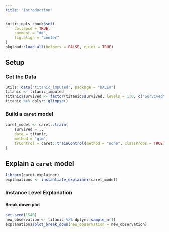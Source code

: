 ```yaml
---
title: "Introduction"
---
```


```r
knitr::opts_chunk$set(
    collapse = TRUE,
    comment = "#>",
    fig.align = "center"
)
pkgload::load_all(helpers = FALSE, quiet = TRUE)
```

## Setup

### Get the Data

```r
utils::data('titanic_imputed', package = "DALEX")
titanic <- titanic_imputed
titanic$survived <- factor(titanic$survived, levels = 1:0, c("Survived", "Perished"))
titanic %>% dplyr::glimpse()
```

### Build a `caret` model

```r
caret_model <- caret::train(
    survived ~ ., 
    data = titanic, 
    method = "glm", 
    trControl = caret::trainControl(method = "none", classProbs = TRUE)
)
```

## Explain a `caret` model

```r
library(caret.explainer)
explanations <- instantiate_explainer(caret_model)
```

### Instance Level Explanation

#### Break down plot

```r
set.seed(1540)
new_observation <- titanic %>% dplyr::sample_n(1)
explanations$plot_break_down(new_observation = new_observation)
```
